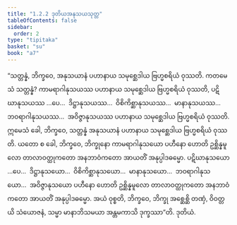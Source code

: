 ```yaml
---
title: "1.2.2 ဒုတိယအနုသယသုတ္တ"
tableOfContents: false
sidebar:
  order: 2
type: "tipitaka"
basket: "su"
book: "a7"
---
```



<DynamicBreadcrumb />

<Division number="12" book="a7" e="ch" v="16" p="402">

<Paragraph number="60" book="a7">
“သတ္တန္နံ, ဘိက္ခဝေ, အနုသယာနံ ပဟာနာယ သမုစ္ဆေဒါယ ဗြဟ္မစရိယံ ဝုဿတိ. ကတမေသံ သတ္တန္နံ? ကာမရာဂါနုသယဿ ပဟာနာယ သမုစ္ဆေဒါယ ဗြဟ္မစရိယံ ဝုဿတိ, ပဋိဃာနုသယဿ …ပေ…  ဒိဋ္ဌာနုသယဿ…  ဝိစိကိစ္ဆာနုသယဿ…  မာနာနုသယဿ…  ဘဝရာဂါနုသယဿ…  အဝိဇ္ဇာနုသယဿ ပဟာနာယ သမုစ္ဆေဒါယ ဗြဟ္မစရိယံ ဝုဿတိ. ဣမေသံ ခေါ, ဘိက္ခဝေ, သတ္တန္နံ အနုသယာနံ ပဟာနာယ သမုစ္ဆေဒါယ ဗြဟ္မစရိယံ ဝုဿတိ.
</Paragraph>

<Paragraph number="61" book="a7">
ယတော စ ခေါ, ဘိက္ခဝေ, ဘိက္ခုနော ကာမရာဂါနုသယော ပဟီနော ဟောတိ ဥစ္ဆိန္နမူလော တာလာဝတ္ထုကတော အနဘာဝံကတော အာယတိံ အနုပ္ပါဒဓမ္မော. ပဋိဃာနုသယော …ပေ…  ဒိဋ္ဌာနုသယော…  ဝိစိကိစ္ဆာနုသယော…  မာနာနုသယော…  ဘဝရာဂါနုသယော…  အဝိဇ္ဇာနုသယော ပဟီနော ဟောတိ ဥစ္ဆိန္နမူလော တာလာဝတ္ထုကတော အနဘာဝံကတော အာယတိံ အနုပ္ပါဒဓမ္မော. အယံ ဝုစ္စတိ, ဘိက္ခဝေ, ဘိက္ခု အစ္ဆေစ္ဆိ တဏှံ, ဝိဝတ္တယိ သံယောဇနံ, သမ္မာ မာနာဘိသမယာ အန္တမကာသိ ဒုက္ခဿာ”တိ.

</Paragraph>
</Division>

<Paragraph number="62" type="center" book="a7">
ဒုတိယံ.
</Paragraph>